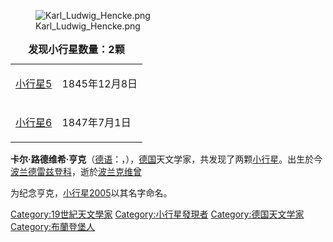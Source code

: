 [[File:Karl_Ludwig_Hencke.png|thumb]]

{| class="wikitable" align="right" style="margin: 1em; margin-top; 0;"
|+ '''发现小行星数量：2颗'''
| [[小行星5|小行星5]] || 1845年12月8日
|-
| [[小行星6|小行星6]] || 1847年7月1日
|}
'''卡尔·路德维希·亨克'''（[[德语|德语]]：'''{{lang|de|Karl Ludwig Hencke}}'''，{{bd|1793年|4月8日|1866年|9月21日}}），[[德国|德国]]天文学家，共发现了两颗[[小行星|小行星]]。出生於今[[波兰|波兰]][[德雷兹登科|德雷兹登科]]，逝於[[波兰|波兰]][[克维曾|克维曾]]

为纪念亨克，[[小行星2005|小行星2005]]以其名字命名。

{{Authority control}}
{{Germany-bio-stub}}
{{DEFAULTSORT:Henke, Karl Ludwig}}

[[Category:19世紀天文學家|Category:19世紀天文學家]]
[[Category:小行星發現者|Category:小行星發現者]]
[[Category:德国天文学家|Category:德国天文学家]]
[[Category:布蘭登堡人|Category:布蘭登堡人]]